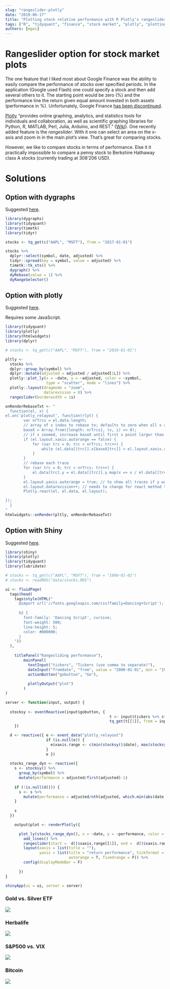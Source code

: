 ```yaml
---
slug: "rangeslider-plotly"
date: "2019-06-17"
title: "Plotting stock relative performance with R Plotly's rangeslider"
tags: ["R", "tidyquant", "finance", "stock market", "plotly", "plotting"]
authors: [mgei]
---
```


# Rangeslider option for stock market plots

The one feature that I liked most about Google Finance was the ability to easily compare the performance of stocks over specified periods. In the application (Google used Flash) one could specify a stock and then add several others to it. The starting point would be zero (%) and the performance line the return given equal amount invested in both assets (performance in %). Unfortunately, Google Finance [has been discontinued](https://www.marketwatch.com/story/google-finance-as-you-know-it-is-going-away-here-is-what-will-remain-2017-09-27).

[Plotly](https://plot.ly/) "provides online graphing, analytics, and statistics tools for individuals and collaboration, as well as scientific graphing libraries for Python, R, MATLAB, Perl, Julia, Arduino, and REST." ([Wiki](https://en.wikipedia.org/wiki/Plotly)). One recently added feature is the *rangeslider*. With it one can select an area on the x-axis and zoom in in the main plot's view. That's great for comparing stocks.

However, we like to compare stocks in terms of performance. Else it it practically impossible to compare a penny stock to Berkshire Hathaway class A stocks (currently trading at 308'206 USD).

# Solutions

## Option with dygraphs

Suggested [here](https://stackoverflow.com/a/56793779/9285732).

```r
library(dygraphs)
library(tidyquant)
library(timetk)
library(tidyr)

stocks <- tq_get(c("AAPL", "MSFT"), from = "2017-01-01")

stocks %>% 
  dplyr::select(symbol, date, adjusted) %>% 
  tidyr::spread(key = symbol, value = adjusted) %>% 
  timetk::tk_xts() %>% 
  dygraph() %>%
  dyRebase(value = 1) %>% 
  dyRangeSelector()
```

## Option with plotly

Suggested [here](https://stackoverflow.com/a/56793779/9285732).

Requires some JavaScript.

```r

library(tidyquant)
library(plotly)
library(htmlwidgets)
library(dplyr)

# stocks <- tq_get(c("AAPL", "MSFT"), from = "2019-01-01")

pltly <- 
  stocks %>% 
  dplyr::group_by(symbol) %>% 
  dplyr::mutate(adjusted = adjusted / adjusted[1L]) %>% 
  plotly::plot_ly(x = ~date, y = ~adjusted, color = ~symbol,
                  type = "scatter", mode = "lines") %>% 
  plotly::layout(dragmode = "zoom", 
                 datarevision = 0) %>% 
  rangeslider(borderwidth = 1s)

onRenderRebaseTxt <- "
  function(el, x) {
el.on('plotly_relayout', function(rlyt) {
        var nrTrcs = el.data.length;
        // array of x index to rebase to; defaults to zero when all x are shown, needs to be one per trace
        baseX = Array.from({length: nrTrcs}, (v, i) => 0);
        // if x zoomed, increase baseX until first x point larger than x-range start
        if (el.layout.xaxis.autorange == false) {
            for (var trc = 0; trc < nrTrcs; trc++) {
                while (el.data[[trc]].x[baseX[trc]] < el.layout.xaxis.range[0]) {baseX[trc]++;}
            }   
        }
        // rebase each trace
        for (var trc = 0; trc < nrTrcs; trc++) {
            el.data[trc].y = el.data[[trc]].y.map(x => x / el.data[[trc]].y[baseX[trc]]);
        }
        el.layout.yaxis.autorange = true; // to show all traces if y was zoomed as well
        el.layout.datarevision++; // needs to change for react method to show data changes
        Plotly.react(el, el.data, el.layout);

});
  }
"
htmlwidgets::onRender(pltly, onRenderRebaseTxt)

```

## Option with Shiny

Suggested [here](https://stackoverflow.com/a/56619834/9285732).

```r
library(shiny)
library(plotly)
library(tidyquant)
library(lubridate)

# stocks <- tq_get(c("AAPL", "MSFT"), from = "1990-01-01")
# stocks <- readRDS("data/stocks.RDS")

ui <- fluidPage(
  tags$head(
    tags$style(HTML("
      @import url('//fonts.googleapis.com/css?family=Dancing+Script');
      
      h2 {
        font-family: 'Dancing Script', cursive;
        font-weight: 500;
        line-height: 5;
        color: #000000;
      }
    "))
  ),
  
    titlePanel("Rangesliding performance"),
        mainPanel(
          textInput("tickers", "Tickers (use comma to separate)"),
          dateInput("fromdate", "from", value = "2000-01-01", min = "1960-01-01", max = Sys.Date()),
          actionButton("gobutton", "Go"),
          
          plotlyOutput("plot")
        )
)

server <- function(input, output) {
  
  stocksy <- eventReactive(input$gobutton, {
                                              t <- input$tickers %>% str_remove_all(" ") %>% str_split(",")
                                              tq_get(t[[1]], from = input$fromdate) #, from = "1990-01-01")
    })

  d <- reactive({ e <- event_data("plotly_relayout")
                  if (is.null(e)) {
                    e$xaxis.range <- c(min(stocksy()$date), max(stocksy()$date))
                  }
                  e })
  
  stocks_range_dyn <- reactive({
    s <- stocksy() %>%
      group_by(symbol) %>%
      mutate(performance = adjusted/first(adjusted)-1)
    
    if (!is.null(d())) {
      s <- s %>%
        mutate(performance = adjusted/nth(adjusted, which.min(abs(date - date(d()$xaxis.range[[1]]))))-1)
    }
    
    s
  })

    output$plot <- renderPlotly({

      plot_ly(stocks_range_dyn(), x = ~date, y = ~performance, color = ~symbol) %>% 
        add_lines() %>%
        rangeslider(start =  d()$xaxis.range[[1]], end =  d()$xaxis.range[[2]], borderwidth = 1) %>% 
        layout(xaxis = list(title = ""), 
               yaxis = list(title = "return performance", tickformat = "%",
                            autorange = T, fixedrange = F)) %>% 
        config(displayModeBar = F)
      
      })
}

shinyApp(ui = ui, server = server)
```


### Gold vs. Silver ETF

![](/images/post/rangeslider-plotly/gldslv.png)

### Herbalife

![](/images/post/rangeslider-plotly/hbl.png)

### S&P500 vs. VIX

![](/images/post/rangeslider-plotly/spxvix.png)

### Bitcoin

![](/images/post/rangeslider-plotly/btc.png)
